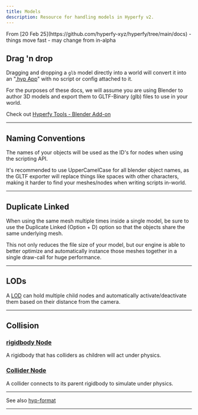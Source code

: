 ```yaml
---
title: Models
description: Resource for handling models in Hyperfy v2.
---
```


<Aside type="caution">
From [20 Feb 25](https://github.com/hyperfy-xyz/hyperfy/tree/main/docs)  - things move fast - may change from in-alpha
</Aside>

## Drag 'n drop

Dragging and dropping a `glb` model directly into a world will convert it into an "[.hyp App](/docs/hyp-format)" with no script or config attached to it.

For the purposes of these docs, we will assume you are using Blender to author 3D models and export them to GLTF-Binary (glb) files to use in your world.

Check out [Hyperfy Tools - Blender Add-on](/guides/3d/blender/#hyperfy-tools)

---

## Naming Conventions

The names of your objects will be used as the ID's for nodes when using the scripting API.

It's recommended to use UpperCamelCase for all blender object names, as the GLTF exporter will replace things like spaces with other characters, making it harder to find your meshes/nodes when writing scripts in-world.

---

## Duplicate Linked

When using the same mesh multiple times inside a single model, be sure to use the Duplicate Linked (Option + D) option so that the objects share the same underlying mesh.

This not only reduces the file size of your model, but our engine is able to better optimize and automatically instance those meshes together in a single draw-call for huge performance.

---

## LODs

A [LOD](/ref/lod/) can hold multiple child nodes and automatically activate/deactivate them based on their distance from the camera.

---

## Collision

### [rigidbody Node](/ref/rigidbody/)
A rigidbody that has colliders as children will act under physics.

### [Collider Node](/ref/collider/)
A collider connects to its parent rigidbody to simulate under physics.


---

See also [hyp-format](/docs/hyp-format)


---
